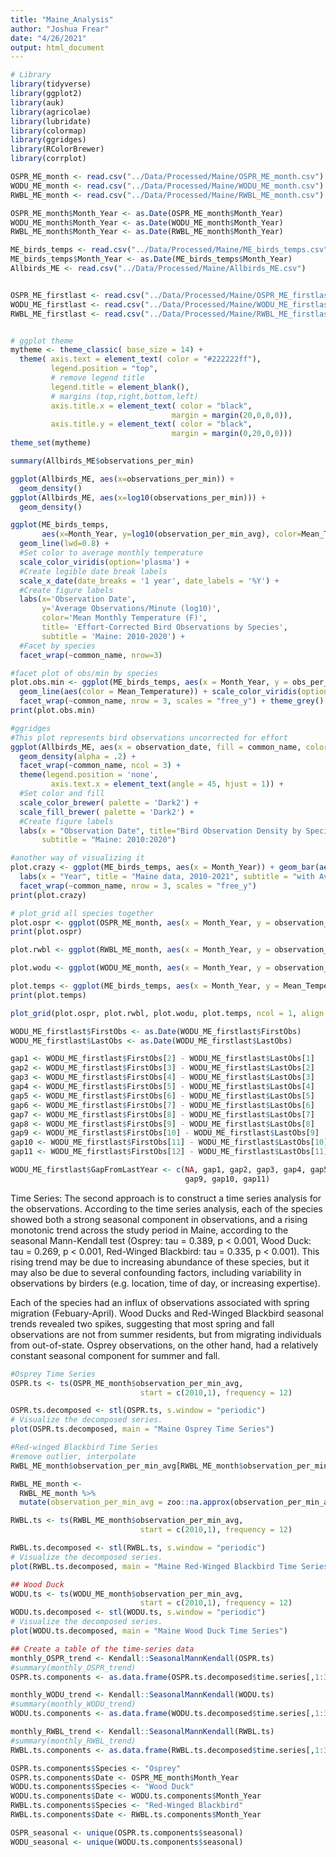 ```yaml
---
title: "Maine_Analysis"
author: "Joshua Frear"
date: "4/26/2021"
output: html_document
---
```


```r
# Library
library(tidyverse)
library(ggplot2)
library(auk)
library(agricolae)
library(lubridate)
library(colormap)
library(ggridges)
library(RColorBrewer)
library(corrplot)

OSPR_ME_month <- read.csv("../Data/Processed/Maine/OSPR_ME_month.csv")
WODU_ME_month <- read.csv("../Data/Processed/Maine/WODU_ME_month.csv")
RWBL_ME_month <- read.csv("../Data/Processed/Maine/RWBL_ME_month.csv")

OSPR_ME_month$Month_Year <- as.Date(OSPR_ME_month$Month_Year)
WODU_ME_month$Month_Year <- as.Date(WODU_ME_month$Month_Year)
RWBL_ME_month$Month_Year <- as.Date(RWBL_ME_month$Month_Year)

ME_birds_temps <- read.csv("../Data/Processed/Maine/ME_birds_temps.csv")
ME_birds_temps$Month_Year <- as.Date(ME_birds_temps$Month_Year)
Allbirds_ME <- read.csv("../Data/Processed/Maine/Allbirds_ME.csv")


OSPR_ME_firstlast <- read.csv("../Data/Processed/Maine/OSPR_ME_firstlast.csv")
WODU_ME_firstlast <- read.csv("../Data/Processed/Maine/WODU_ME_firstlast.csv")
RWBL_ME_firstlast <- read.csv("../Data/Processed/Maine/RWBL_ME_firstlast.csv")


# ggplot theme
mytheme <- theme_classic( base_size = 14) + 
  theme( axis.text = element_text( color = "#222222ff"),
         legend.position = "top",
         # remove legend title
         legend.title = element_blank(),
         # margins (top,right,bottom,left)
         axis.title.x = element_text( color = "black",
                                    margin = margin(20,0,0,0)),
         axis.title.y = element_text( color = "black",
                                    margin = margin(0,20,0,0)))
theme_set(mytheme)
```


```r
summary(Allbirds_ME$observations_per_min)

ggplot(Allbirds_ME, aes(x=observations_per_min)) + 
  geom_density() 
ggplot(Allbirds_ME, aes(x=log10(observations_per_min))) + 
  geom_density() 

```

```r
ggplot(ME_birds_temps, 
       aes(x=Month_Year, y=log10(observation_per_min_avg), color=Mean_Temperature)) +
  geom_line(lwd=0.8) +
  #Set color to average monthly temperature
  scale_color_viridis(option='plasma') +
  #Create legible date break labels
  scale_x_date(date_breaks = '1 year', date_labels = '%Y') +
  #Create figure labels
  labs(x='Observation Date', 
       y='Average Observations/Minute (log10)', 
       color='Mean Monthly Temperature (F)', 
       title= 'Effort-Corrected Bird Observations by Species', 
       subtitle = 'Maine: 2010-2020') +
  #Facet by species
  facet_wrap(~common_name, nrow=3)

```


```r
#facet plot of obs/min by species
plot.obs.min <- ggplot(ME_birds_temps, aes(x = Month_Year, y = obs_per_min_log10)) +
  geom_line(aes(color = Mean_Temperature)) + scale_color_viridis(option = "C") + labs(title = "Maine Bird Observations (2010-2021)", subtitle = "by Average Monthly Temperature", y = "Average Observations per Minute (log10)", x = "Year", color = "Mean Monthly Temp (F)") + 
  facet_wrap(~common_name, nrow = 3, scales = "free_y") + theme_grey()
print(plot.obs.min)

#ggridges
#This plot represents bird observations uncorrected for effort
ggplot(Allbirds_ME, aes(x = observation_date, fill = common_name, color = common_name)) +
  geom_density(alpha = .2) + 
  facet_wrap(~common_name, ncol = 3) + 
  theme(legend.position = 'none',
         axis.text.x = element_text(angle = 45, hjust = 1)) + 
  #Set color and fill
  scale_color_brewer( palette = 'Dark2') + 
  scale_fill_brewer( palette = 'Dark2') + 
  #Create figure labels
  labs(x = "Observation Date", title="Bird Observation Density by Species",
       subtitle = "Maine: 2010:2020")

#another way of visualizing it
plot.crazy <- ggplot(ME_birds_temps, aes(x = Month_Year)) + geom_bar(aes(y = observation_count_sum), fill = "dodgerblue", stat = "identity", color = "black", alpha = 0.8) + 
  labs(x = "Year", title = "Maine data, 2010-2021", subtitle = "with Average Temperatures", color = "Mean Monthly Temp (F)") + scale_y_continuous(name = "Osprey Observations") + theme(legend.position = "right") + 
  facet_wrap(~common_name, nrow = 3, scales = "free_y")
print(plot.crazy)

# plot_grid all species together
plot.ospr <- ggplot(OSPR_ME_month, aes(x = Month_Year, y = observation_count_sum)) + geom_bar(aes(y = observation_count_sum), fill = "dodgerblue", stat = "identity", color = "black", alpha = 0.8) + labs(y = "Osprey") + theme(axis.title.x=element_blank())
print(plot.ospr)

plot.rwbl <- ggplot(RWBL_ME_month, aes(x = Month_Year, y = observation_count_sum)) + geom_bar(aes(y = observation_count_sum), fill = "red", stat = "identity", color = "black", alpha = 0.8) + labs(y = "RWBL") + theme(axis.title.x=element_blank())

plot.wodu <- ggplot(WODU_ME_month, aes(x = Month_Year, y = observation_count_sum)) + geom_bar(aes(y = observation_count_sum), fill = "forestgreen", stat = "identity", color = "black", alpha = 0.8) + labs(y = "WODU") + theme(axis.title.x=element_blank())

plot.temps <- ggplot(ME_birds_temps, aes(x = Month_Year, y = Mean_Temperature)) + geom_line(aes()) + geom_point() + theme(axis.title.x=element_blank()) + labs(y = "Temp")
print(plot.temps)

plot_grid(plot.ospr, plot.rwbl, plot.wodu, plot.temps, ncol = 1, align = 'v')
```

```r
WODU_ME_firstlast$FirstObs <- as.Date(WODU_ME_firstlast$FirstObs)
WODU_ME_firstlast$LastObs <- as.Date(WODU_ME_firstlast$LastObs)

gap1 <- WODU_ME_firstlast$FirstObs[2] - WODU_ME_firstlast$LastObs[1]
gap2 <- WODU_ME_firstlast$FirstObs[3] - WODU_ME_firstlast$LastObs[2]
gap3 <- WODU_ME_firstlast$FirstObs[4] - WODU_ME_firstlast$LastObs[3]
gap4 <- WODU_ME_firstlast$FirstObs[5] - WODU_ME_firstlast$LastObs[4]
gap5 <- WODU_ME_firstlast$FirstObs[6] - WODU_ME_firstlast$LastObs[5]
gap6 <- WODU_ME_firstlast$FirstObs[7] - WODU_ME_firstlast$LastObs[6]
gap7 <- WODU_ME_firstlast$FirstObs[8] - WODU_ME_firstlast$LastObs[7]
gap8 <- WODU_ME_firstlast$FirstObs[9] - WODU_ME_firstlast$LastObs[8]
gap9 <- WODU_ME_firstlast$FirstObs[10] - WODU_ME_firstlast$LastObs[9]
gap10 <- WODU_ME_firstlast$FirstObs[11] - WODU_ME_firstlast$LastObs[10]
gap11 <- WODU_ME_firstlast$FirstObs[12] - WODU_ME_firstlast$LastObs[11]

WODU_ME_firstlast$GapFromLastYear <- c(NA, gap1, gap2, gap3, gap4, gap5, gap6, gap7, gap8,
                                       gap9, gap10, gap11)

```

Time Series:
The second approach is to construct a time series analysis for the observations. According to the time series analysis, each of the species showed both a strong seasonal component in observations, and a rising monotonic trend across the study period in Maine, according to the seasonal Mann-Kendall test (Osprey: tau = 0.389, p < 0.001, Wood Duck: tau = 0.269, p < 0.001, Red-Winged Blackbird: tau = 0.335, p < 0.001). This rising trend may be due to increasing abundance of these species, but it may also be due to several confounding factors, including variability in observations by birders (e.g. location, time of day, or increasing expertise).

Each of the species had an influx of observations associated with spring migration (Febuary-April). Wood Ducks and Red-Winged Blackbird seasonal trends revealed two spikes, suggesting that most spring and fall observations are not from summer residents, but from migrating individuals from out-of-state. Osprey observations, on the other hand, had a relatively constant seasonal component for summer and fall. 
 
```r
#Osprey Time Series
OSPR.ts <- ts(OSPR_ME_month$observation_per_min_avg, 
                             start = c(2010,1), frequency = 12)

OSPR.ts.decomposed <- stl(OSPR.ts, s.window = "periodic")
# Visualize the decomposed series. 
plot(OSPR.ts.decomposed, main = "Maine Osprey Time Series")

#Red-winged Blackbird Time Series
#remove outlier, interpolate
RWBL_ME_month$observation_per_min_avg[RWBL_ME_month$observation_per_min_avg > 3] <- NA

RWBL_ME_month <- 
  RWBL_ME_month %>% 
  mutate(observation_per_min_avg = zoo::na.approx(observation_per_min_avg))

RWBL.ts <- ts(RWBL_ME_month$observation_per_min_avg, 
                             start = c(2010,1), frequency = 12)

RWBL.ts.decomposed <- stl(RWBL.ts, s.window = "periodic")
# Visualize the decomposed series. 
plot(RWBL.ts.decomposed, main = "Maine Red-Winged Blackbird Time Series")

## Wood Duck
WODU.ts <- ts(WODU_ME_month$observation_per_min_avg, 
                             start = c(2010,1), frequency = 12)
WODU.ts.decomposed <- stl(WODU.ts, s.window = "periodic")
# Visualize the decomposed series. 
plot(WODU.ts.decomposed, main = "Maine Wood Duck Time Series")

## Create a table of the time-series data
monthly_OSPR_trend <- Kendall::SeasonalMannKendall(OSPR.ts)
#summary(monthly_OSPR_trend)
OSPR.ts.components <- as.data.frame(OSPR.ts.decomposed$time.series[,1:3])

monthly_WODU_trend <- Kendall::SeasonalMannKendall(WODU.ts)
#summary(monthly_WODU_trend)
WODU.ts.components <- as.data.frame(WODU.ts.decomposed$time.series[,1:3])

monthly_RWBL_trend <- Kendall::SeasonalMannKendall(RWBL.ts)
#summary(monthly_RWBL_trend)
RWBL.ts.components <- as.data.frame(RWBL.ts.decomposed$time.series[,1:3])

OSPR.ts.components$Species <- "Osprey"
OSPR.ts.components$Date <- OSPR_ME_month$Month_Year
WODU.ts.components$Species <- "Wood Duck"
WODU.ts.components$Date <- WODU.ts.components$Month_Year
RWBL.ts.components$Species <- "Red-Winged Blackbird"
RWBL.ts.components$Date <- RWBL.ts.components$Month_Year

OSPR_seasonal <- unique(OSPR.ts.components$seasonal)
WODU_seasonal <- unique(WODU.ts.components$seasonal)
``` 